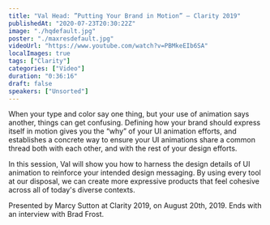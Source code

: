 ```yaml
---
title: "Val Head: ”Putting Your Brand in Motion” — Clarity 2019"
publishedAt: "2020-07-23T20:30:22Z"
image: "./hqdefault.jpg"
poster: "./maxresdefault.jpg"
videoUrl: "https://www.youtube.com/watch?v=PBMkeEIb6SA"
localImages: true
tags: ["Clarity"]
categories: ["Video"]
duration: "0:36:16"
draft: false
speakers: ["Unsorted"]
---
```


When your type and color say one thing, but your use of animation says another, things can get confusing. Defining how your brand should express itself in motion gives you the “why” of your UI animation efforts, and establishes a concrete way to ensure your UI animations share a common thread both with each other, and with the rest of your design efforts.

In this session, Val will show you how to harness the design details of UI animation to reinforce your intended design messaging. By using every tool at our disposal, we can create more expressive products that feel cohesive across all of today's diverse contexts.

Presented by Marcy Sutton at Clarity 2019, on August 20th, 2019. Ends with an interview with Brad Frost.
